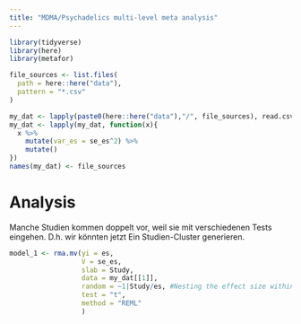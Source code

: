 ```yaml
---
title: "MDMA/Psychadelics multi-level meta analysis"
---
```


```r
library(tidyverse)
library(here)
library(metafor)
```


```r

file_sources <- list.files(
  path = here::here("data"),
  pattern = "*.csv"
)

my_dat <- lapply(paste0(here::here("data"),"/", file_sources), read.csv)
my_dat <- lapply(my_dat, function(x){
  x %>%
    mutate(var_es = se_es^2) %>%
    mutate()
})
names(my_dat) <- file_sources
```

# Analysis
Manche Studien kommen doppelt vor, weil sie mit verschiedenen Tests eingehen. D.h. wir könnten jetzt Ein Studien-Cluster generieren. 

```r
model_1 <- rma.mv(yi = es,
                  V = se_es,
                  slab = Study,
                  data = my_dat[[1]],
                  random = ~1|Study/es, #Nesting the effect size within the Studys
                  test = "t", 
                  method = "REML"
                  )
```

